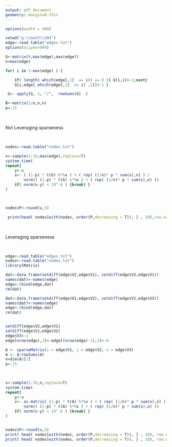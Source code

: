 ```yaml
---
output: pdf_document
geometry: margin=0.75in
---
```


```r
options(width = 400)
```

```r

setwd("g:\\math\\504")
edge<-read.table("edges.txt")
options(scipen=999)

G<-matrix(0,max(edge),max(edge))
n=max(edge)

for( i in 1:max(edge) ) {

	if( length( which(edge[,1]  == i)) == 0 ){ G[i,i]<-1;next}
	G[i,edge[ which(edge[,1]  == i) ,2]]<-1 }

 G<- apply(G, 2, "/",  rowSums(G)  )

B<-matrix(1/n,n,n)
p=.15

```

\ 

Not Leveraging sparseness

\ 

```r
nodes<-read.table("nodes.txt")

x<-sample(1:10,max(edge),replace=T)
system.time(	
repeat{
	y<-x
	x<- ( (1-p) * t(G) %*%x ) + ( rep( (1/n)* p * sum(x),n) ) / 
		norm(( (1-p) * t(G) %*%x ) + ( rep( (1/n)* p * sum(x),n) ))
	if( norm(x-y) < 10^-6 ) {break} }
)

 

nodes$P<-round(x,5)

 print(head( nodes[with(nodes, order(P,decreasing = T)), ] , 10),row.names=F)
```


\ 


Leveraging sparseness

\ 


```r
edge<-read.table("edges.txt")
nodez<-read.table("nodes.txt")
library(Matrix)

dat<-data.frame(setdiff(edge$V2,edge$V1), setdiff(edge$V2,edge$V1))
names(dat)<-names(edge)
edge<-rbind(edge,dat)
rm(dat)

dat<-data.frame(setdiff(edge$V1,edge$V2), setdiff(edge$V1,edge$V2))
names(dat)<-names(edge)
edge<-rbind(edge,dat)
rm(dat)


setdiff(edge$V2,edge$V1)
setdiff(edge$V1,edge$V2)
edge$V3<-1
edge[nrow(edge),3]<-edge[(nrow(edge)-1),3]<-0

A <- sparseMatrix(i = edge$V1, j = edge$V2, x = edge$V3)
A <- A/rowSums(A)
n=dim(A)[1]
p=.15
 

 
x<-sample(1:10,n,replace=T)
system.time(	
repeat{
	y<-x
	x<- as.matrix( (1-p) * t(A) %*%x ) + ( rep( (1/n)* p * sum(x),n) ) / 
		norm(( (1-p) * t(A) %*%x ) + ( rep( (1/n)* p * sum(x),n) ))
	if( norm(x-y) < 10^-6 ) {break} }
)


nodez$P<-round(x,5)
print( head( nodez[with(nodez, order(P,decreasing = T)), ] , 10), row.names=F)
print( head( nodes[with(nodes, order(P,decreasing = T)), ] , 10), row.names=F)

```

